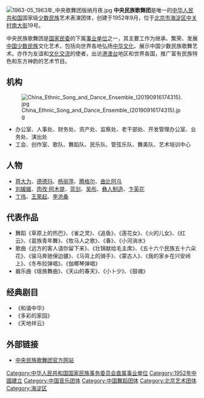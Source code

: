{{Unreferenced |time=2022-04-12T03:39:13+00:00 }}
[[File:1963-05_1963年_中央歌舞团版纳月夜.jpg|thumb]]
'''中央民族歌舞团'''是唯一的[[中华人民共和国|中华人民共和国]]国家级[[少数民族|少数民族]]艺术表演团体，创建于1952年9月，位于[[北京市|北京市]][[海淀区|海淀区]][[中关村南大街|中关村南大街]]19号。

中央民族歌舞团是[[中华人民共和国国家民族事务委员会|国家民委]]的下属[[事业单位|事业单位]]之一，其主要工作为继承、繁荣、发展[[中国少数民族|中国少数民族]]文化艺术，包括向世界各地弘扬[[中华文化|中华文化]]、展示中国少数民族歌舞艺术。亦作为友谊和[[文化交流|文化交流]]的使者，出访[[港澳台|港澳台]]地区和世界各国，推广富有民族特色和东方神韵的艺术节目。

== 机构 ==
[[File:China_Ethnic_Song_and_Dance_Ensemble_(20190916174315).jpg|thumb]]
* 办公室、人事处、财务处、资产处、监察处、老干部处、开发管理办公室、业务处、演出处
* 工会、创作室、歌队、舞蹈队、民乐队、管弦乐队、舞美队、艺术培训中心

== 人物 ==
* [[蒋大为|蒋大为]]、[[德德玛|德德玛]]、[[杨丽萍|杨丽萍]]、[[腾格尔|腾格尔]]、[[曲比阿乌|曲比阿乌]]
* [[刘媛媛|刘媛媛]]、[[肉孜·阿木提|肉孜·阿木提]]、[[蓝剑|蓝剑]]、[[吴彤|吴彤]]、[[彝人制造|彝人制造]]、[[卞英花|卞英花]]
* [[丁伟|丁伟]]、[[王荣起|王荣起]]、[[李沧桑|李沧桑]]

== 代表作品 ==
* 舞蹈《草原上的热巴》、《雀之灵》、《追鱼》、《莲花女》、《火的儿女》、《红云》、《苗族青年舞》、《牧马人之歌》、《春》、《小河淌水》
* 歌曲《远方的客人请你留下来》、《壮锦献给毛主席》、《五十六个民族五十六朵花》、《骏马奔驰保边疆》、《马背上的骑手》、《蒙古人》、《我的家乡在兴安岭上》、《冬布拉弹唱》、《伽椰琴弹唱》
* 器乐曲《瑶族舞曲》、《天山的春天》、《小卜少》、《鼓魂》

== 经典剧目 ==
* 《和谐中华》
* 《多彩的家园》
* 《天地祥云》

== 外部链接 ==
* [http://www.zymzgwt.com.cn/ 中央民族歌舞团官方网站] {{Wayback|url=http://www.zymzgwt.com.cn/ |date=20201129155200 }}

[[Category:中华人民共和国国家民族事务委员会直属事业单位|Category:中华人民共和国国家民族事务委员会直属事业单位]]
[[Category:1952年中國建立|Category:1952年中國建立]]
[[Category:中国音乐团体|Category:中国音乐团体]]
[[Category:中国舞蹈团体|Category:中国舞蹈团体]]
[[Category:北京艺术团体|Category:北京艺术团体]]
[[Category:海淀区|Category:海淀区]]